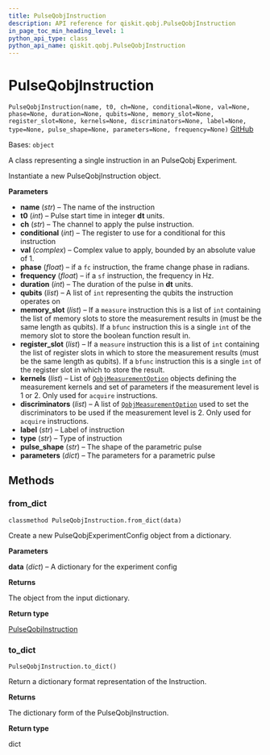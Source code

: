 ```yaml
---
title: PulseQobjInstruction
description: API reference for qiskit.qobj.PulseQobjInstruction
in_page_toc_min_heading_level: 1
python_api_type: class
python_api_name: qiskit.qobj.PulseQobjInstruction
---
```


# PulseQobjInstruction

<span id="qiskit.qobj.PulseQobjInstruction" />

`PulseQobjInstruction(name, t0, ch=None, conditional=None, val=None, phase=None, duration=None, qubits=None, memory_slot=None, register_slot=None, kernels=None, discriminators=None, label=None, type=None, pulse_shape=None, parameters=None, frequency=None)` [GitHub](https://github.com/qiskit/qiskit/tree/stable/0.24/qiskit/qobj/pulse_qobj.py "view source code")

Bases: `object`

A class representing a single instruction in an PulseQobj Experiment.

Instantiate a new PulseQobjInstruction object.

**Parameters**

*   **name** (*str*) – The name of the instruction
*   **t0** (*int*) – Pulse start time in integer **dt** units.
*   **ch** (*str*) – The channel to apply the pulse instruction.
*   **conditional** (*int*) – The register to use for a conditional for this instruction
*   **val** (*complex*) – Complex value to apply, bounded by an absolute value of 1.
*   **phase** (*float*) – if a `fc` instruction, the frame change phase in radians.
*   **frequency** (*float*) – if a `sf` instruction, the frequency in Hz.
*   **duration** (*int*) – The duration of the pulse in **dt** units.
*   **qubits** (*list*) – A list of `int` representing the qubits the instruction operates on
*   **memory\_slot** (*list*) – If a `measure` instruction this is a list of `int` containing the list of memory slots to store the measurement results in (must be the same length as qubits). If a `bfunc` instruction this is a single `int` of the memory slot to store the boolean function result in.
*   **register\_slot** (*list*) – If a `measure` instruction this is a list of `int` containing the list of register slots in which to store the measurement results (must be the same length as qubits). If a `bfunc` instruction this is a single `int` of the register slot in which to store the result.
*   **kernels** (*list*) – List of [`QobjMeasurementOption`](qiskit.qobj.QobjMeasurementOption "qiskit.qobj.QobjMeasurementOption") objects defining the measurement kernels and set of parameters if the measurement level is 1 or 2. Only used for `acquire` instructions.
*   **discriminators** (*list*) – A list of [`QobjMeasurementOption`](qiskit.qobj.QobjMeasurementOption "qiskit.qobj.QobjMeasurementOption") used to set the discriminators to be used if the measurement level is 2. Only used for `acquire` instructions.
*   **label** (*str*) – Label of instruction
*   **type** (*str*) – Type of instruction
*   **pulse\_shape** (*str*) – The shape of the parametric pulse
*   **parameters** (*dict*) – The parameters for a parametric pulse

## Methods

<span id="qiskit-qobj-pulseqobjinstruction-from-dict" />

### from\_dict

<span id="qiskit.qobj.PulseQobjInstruction.from_dict" />

`classmethod PulseQobjInstruction.from_dict(data)`

Create a new PulseQobjExperimentConfig object from a dictionary.

**Parameters**

**data** (*dict*) – A dictionary for the experiment config

**Returns**

The object from the input dictionary.

**Return type**

[PulseQobjInstruction](qiskit.qobj.PulseQobjInstruction "qiskit.qobj.PulseQobjInstruction")

<span id="qiskit-qobj-pulseqobjinstruction-to-dict" />

### to\_dict

<span id="qiskit.qobj.PulseQobjInstruction.to_dict" />

`PulseQobjInstruction.to_dict()`

Return a dictionary format representation of the Instruction.

**Returns**

The dictionary form of the PulseQobjInstruction.

**Return type**

dict

